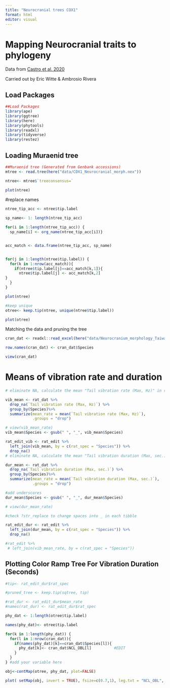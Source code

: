 ```yaml
---
title: "Neurocranial trees COX1"
format: html
editor: visual
---
```


# Mapping Neurocranial traits to phylogeny

Data from [Castro et al. 2020](https://www.journals.uchicago.edu/doi/full/10.1086/688017#_i5) 

Carried out by Eric Witte & Ambrosio Rivera

## Load Packages

```r
##Load Packages
library(ape)
library(ggtree)
library(here)
library(phytools)
library(readxl)
library(tidyverse)
library(restez)
```

## Loading Muraenid tree

```r
##Muraenid tree (Generated from Genbank accessions)
mtree <- read.tree(here("data/COX1_Neurocranial_morph.nex"))

ntree<- mtree$`treeconsensus=`

plot(ntree)

```

#replace names
```r
ntree_tip_acc <- ntree$tip.label

sp_name<- 1: length(ntree_tip_acc)

for(i in 1:length(ntree_tip_acc)) { 
  sp_name[i] <- org_name(ntree_tip_acc[i])}


acc_match <- data.frame(ntree_tip_acc, sp_name)


for(j in 1:length(ntree$tip.label)) {
  for(k in 1:nrow(acc_match)){
    if(ntree$tip.label[j]==acc_match[k,1]){
      ntree$tip.label[j] <- acc_match[k,2]
}
  }
}

plot(ntree)

#keep unique
otree<- keep.tip(ntree, unique(ntree$tip.label))

plot(otree)


```


Matching the data and pruning the tree

```r
cran_dat <- readxl::read_excel(here("data/Neurocranium_morphology_Taiwan_Muraenidae (1).xlsx"))

row.names(cran_dat) <- cran_dat$Species

view(cran_dat)

```

# Means of vibration rate and duration

```r
# eliminate NA, calculate the mean "Tail vibration rate (Max, Hz)" in rat_dat for each species, species name not in _

vib_mean <- rat_dat %>%
  drop_na(`Tail vibration rate (Max, Hz)`) %>% 
  group_by(Species)%>%
  summarize(mean_rate = mean(`Tail vibration rate (Max, Hz)`),
            .groups = "drop")

# view(vib_mean_rate)
vib_mean$Species <- gsub(" ", "_", vib_mean$Species)

rat_edit_vib <- rat_edit %>% 
  left_join(vib_mean, by = c(rat_spec = "Species")) %>% 
  drop_na()
# eliminate NA, calculate the mean "Tail vibration duration (Max, sec.)" in rat_dat for each species, species name not in _

dur_mean <- rat_dat %>%
  drop_na(`Tail vibration duration (Max, sec.)`) %>% 
  group_by(Species)%>%
  summarize(mean_rate = mean(`Tail vibration duration (Max, sec.)`),
            .groups = "drop")

#add underscores
dur_mean$Species <- gsub(" ", "_", dur_mean$Species)

# view(dur_mean_rate)

#check ?str_replace to change spaces into _ in each tibble

rat_edit_dur <- rat_edit %>% 
  left_join(dur_mean, by = c(rat_spec = "Species")) %>% 
  drop_na()

#rat_edit %>% 
 # left_join(vib_mean_rate, by = c(rat_spec = "Species"))
```

## Plotting Color Ramp Tree For Vibration Duration (Seconds)

```r
#tip<- rat_edit_dur$rat_spec

#pruned_tree <- keep.tip(sqtree, tip)

#rat_dur <- rat_edit_dur$mean_rate
#names(rat_dur) <- rat_edit_dur$rat_spec

phy_dat <- 1:length(otree$tip.label)

names(phy_dat)<- otree$tip.label

for(k in 1:length(phy_dat)) {
  for(l in 1:nrow(cran_dat)){
    if(names(phy_dat)[k]==cran_dat$Species[l]){
      phy_dat[k]<- cran_dat$NCL_OBL[l]          #EDIT
    }
  }
} #add your variable here

obj<-contMap(otree, phy_dat, plot=FALSE)

plot( setMap(obj, invert = TRUE), fsize=c(0.7,1), leg.txt = "NCL_OBL", lwd = 3) #EDIT

```
